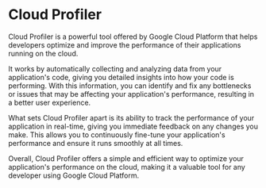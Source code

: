 

# Cloud Profiler

Cloud Profiler is a powerful tool offered by Google Cloud Platform that helps developers optimize and improve the performance of their applications running on the cloud. 

It works by automatically collecting and analyzing data from your application's code, giving you detailed insights into how your code is performing. With this information, you can identify and fix any bottlenecks or issues that may be affecting your application's performance, resulting in a better user experience. 

What sets Cloud Profiler apart is its ability to track the performance of your application in real-time, giving you immediate feedback on any changes you make. This allows you to continuously fine-tune your application's performance and ensure it runs smoothly at all times. 

Overall, Cloud Profiler offers a simple and efficient way to optimize your application's performance on the cloud, making it a valuable tool for any developer using Google Cloud Platform. 
